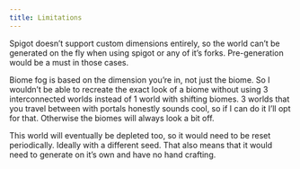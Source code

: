 ```yaml
---
title: Limitations
---
```


<Container>
<Row>
<Col>

Spigot doesn’t support custom dimensions entirely, so the world can’t be generated on the fly when using spigot or any of it’s forks. Pre-generation would be a must in those cases. 

Biome fog is based on the dimension you’re in, not just the biome. So I wouldn’t be able to recreate the exact look of a biome without using 3 interconnected worlds instead of 1 world with shifting biomes. 3 worlds that you travel between with portals honestly sounds cool, so if I can do it I’ll opt for that. Otherwise the biomes will always look a bit off. 

This world will eventually be depleted too, so it would need to be reset periodically. Ideally with a different seed. That also means that it would need to generate on it’s own and have no hand crafting.

</Col>
</Row>
</Container>